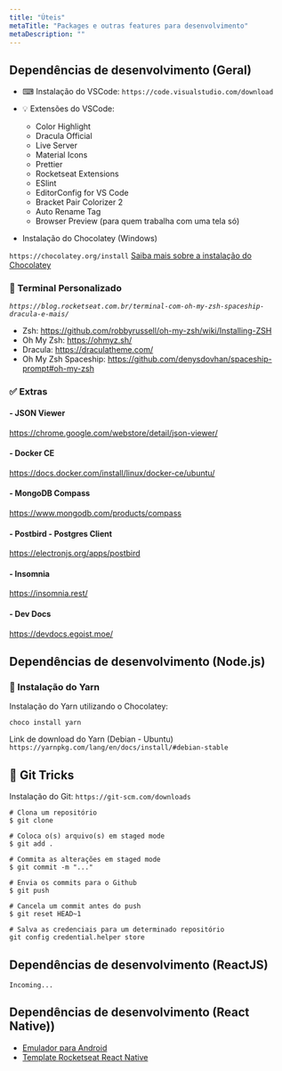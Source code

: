 ```yaml
---
title: "Úteis"
metaTitle: "Packages e outras features para desenvolvimento"
metaDescription: ""
---
```


## Dependências de desenvolvimento (Geral)

- ⌨ Instalação do VSCode:
`https://code.visualstudio.com/download`

- 💡 Extensões do VSCode:
  - Color Highlight
  - Dracula Official
  - Live Server
  - Material Icons
  - Prettier
  - Rocketseat Extensions
  - ESlint
  - EditorConfig for VS Code
  - Bracket Pair Colorizer 2
  - Auto Rename Tag
  - Browser Preview (para quem trabalha com uma tela só)

- Instalação do Chocolatey (Windows)

`https://chocolatey.org/install`
[Saiba mais sobre a instalação do Chocolatey](https://jcutrer.com/windows/install-chocolatey-choco-windows10)

### 🔎 Terminal Personalizado
*`https://blog.rocketseat.com.br/terminal-com-oh-my-zsh-spaceship-dracula-e-mais/`*

- Zsh: https://github.com/robbyrussell/oh-my-zsh/wiki/Installing-ZSH
- Oh My Zsh: https://ohmyz.sh/
- Dracula: https://draculatheme.com/
- Oh My Zsh Spaceship: https://github.com/denysdovhan/spaceship-prompt#oh-my-zsh

### ✅ Extras

#### - JSON Viewer
https://chrome.google.com/webstore/detail/json-viewer/

#### - Docker CE
https://docs.docker.com/install/linux/docker-ce/ubuntu/

#### - MongoDB Compass
https://www.mongodb.com/products/compass

#### - Postbird - Postgres Client
https://electronjs.org/apps/postbird

#### - Insomnia
https://insomnia.rest/

#### - Dev Docs
https://devdocs.egoist.moe/

## Dependências de desenvolvimento (Node.js)

### 🔩 Instalação do Yarn

Instalação do Yarn utilizando o Chocolatey:

```shell
choco install yarn
```

Link de download do Yarn (Debian - Ubuntu)
`https://yarnpkg.com/lang/en/docs/install/#debian-stable`

## 🔑 Git Tricks

Instalação do Git: `https://git-scm.com/downloads`

```shell
# Clona um repositório
$ git clone

# Coloca o(s) arquivo(s) em staged mode
$ git add .

# Commita as alterações em staged mode
$ git commit -m "..."

# Envia os commits para o Github
$ git push

# Cancela um commit antes do push
$ git reset HEAD~1

# Salva as credenciais para um determinado repositório
git config credential.helper store
```

## Dependências de desenvolvimento (ReactJS)

`Incoming...`

## Dependências de desenvolvimento (React Native))

- [Emulador para Android](https://docs.rocketseat.dev/ambiente-react-native/introducao)
- [Template Rocketseat React Native](https://github.com/Rocketseat/react-native-template-rocketseat-basic)
